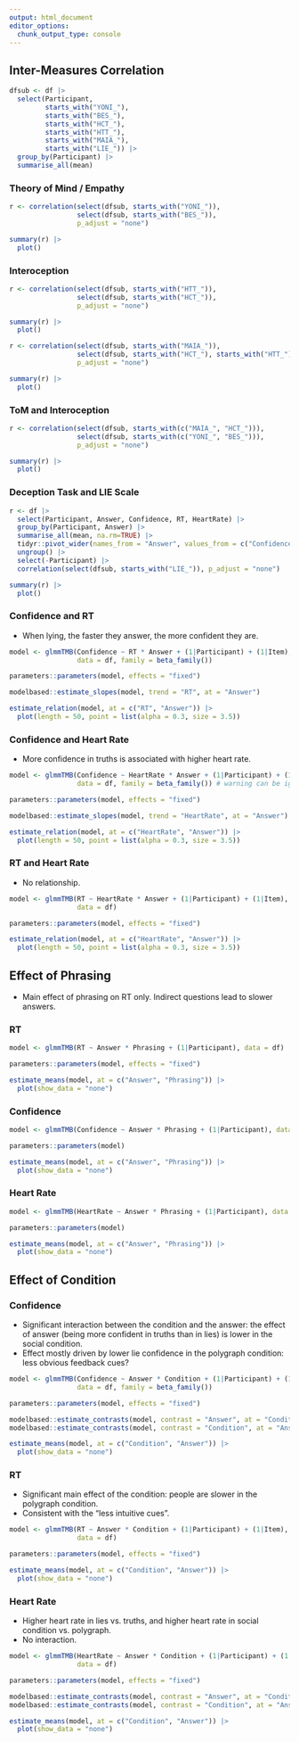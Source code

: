 ```yaml
---
output: html_document
editor_options: 
  chunk_output_type: console
---
```


## Inter-Measures Correlation {.tabset}

```r
dfsub <- df |> 
  select(Participant, 
         starts_with("YONI_"), 
         starts_with("BES_"),
         starts_with("HCT_"),
         starts_with("HTT_"),
         starts_with("MAIA_"),
         starts_with("LIE_")) |> 
  group_by(Participant) |> 
  summarise_all(mean)
```

### Theory of Mind / Empathy

```r
r <- correlation(select(dfsub, starts_with("YONI_")),
                 select(dfsub, starts_with("BES_")), 
                 p_adjust = "none")

summary(r) |> 
  plot() 
```

### Interoception

```r
r <- correlation(select(dfsub, starts_with("HTT_")),
                 select(dfsub, starts_with("HCT_")), 
                 p_adjust = "none")

summary(r) |> 
  plot()
```

```r
r <- correlation(select(dfsub, starts_with("MAIA_")),
                 select(dfsub, starts_with("HCT_"), starts_with("HTT_")), 
                 p_adjust = "none")

summary(r) |> 
  plot()
```

### ToM and Interoception

```r
r <- correlation(select(dfsub, starts_with(c("MAIA_", "HCT_"))),
                 select(dfsub, starts_with(c("YONI_", "BES_"))), 
                 p_adjust = "none")

summary(r) |> 
  plot()
```

### Deception Task and LIE Scale

```r
r <- df |> 
  select(Participant, Answer, Confidence, RT, HeartRate) |> 
  group_by(Participant, Answer) |> 
  summarise_all(mean, na.rm=TRUE) |> 
  tidyr::pivot_wider(names_from = "Answer", values_from = c("Confidence", "RT", "HeartRate")) |> 
  ungroup() |> 
  select(-Participant) |> 
  correlation(select(dfsub, starts_with("LIE_")), p_adjust = "none")

summary(r) |> 
  plot()
```


### Confidence and RT

- When lying, the faster they answer, the more confident they are.

```r
model <- glmmTMB(Confidence ~ RT * Answer + (1|Participant) + (1|Item), 
                 data = df, family = beta_family())

parameters::parameters(model, effects = "fixed")
```

```r
modelbased::estimate_slopes(model, trend = "RT", at = "Answer")
```

```r
estimate_relation(model, at = c("RT", "Answer")) |> 
  plot(length = 50, point = list(alpha = 0.3, size = 3.5)) 
```

### Confidence and Heart Rate

- More confidence in truths is associated with higher heart rate.

```r
model <- glmmTMB(Confidence ~ HeartRate * Answer + (1|Participant) + (1|Item), 
                 data = df, family = beta_family()) # warning can be ignored

parameters::parameters(model, effects = "fixed")
```

```r
modelbased::estimate_slopes(model, trend = "HeartRate", at = "Answer")
```

```r
estimate_relation(model, at = c("HeartRate", "Answer")) |> 
  plot(length = 50, point = list(alpha = 0.3, size = 3.5)) 
```


### RT and Heart Rate

- No relationship.

```r
model <- glmmTMB(RT ~ HeartRate * Answer + (1|Participant) + (1|Item), 
                 data = df)

parameters::parameters(model, effects = "fixed")
```

```r
estimate_relation(model, at = c("HeartRate", "Answer")) |> 
  plot(length = 50, point = list(alpha = 0.3, size = 3.5)) 
```

## Effect of Phrasing {.tabset}

- Main effect of phrasing on RT only. Indirect questions lead to slower answers.


### RT

```r
model <- glmmTMB(RT ~ Answer * Phrasing + (1|Participant), data = df) 

parameters::parameters(model, effects = "fixed")
```

```r
estimate_means(model, at = c("Answer", "Phrasing")) |> 
  plot(show_data = "none") 
```

### Confidence

```r
model <- glmmTMB(Confidence ~ Answer * Phrasing + (1|Participant), data = df) 

parameters::parameters(model)
```

```r
estimate_means(model, at = c("Answer", "Phrasing")) |> 
  plot(show_data = "none") 
```

### Heart Rate

```r
model <- glmmTMB(HeartRate ~ Answer * Phrasing + (1|Participant), data = df) 

parameters::parameters(model)
```

```r
estimate_means(model, at = c("Answer", "Phrasing")) |> 
  plot(show_data = "none") 
```




## Effect of Condition

### Confidence

- Significant interaction between the condition and the answer: the effect of answer (being more confident in truths than in lies) is lower in the social condition.
- Effect mostly driven by lower lie confidence in the polygraph condition: less obvious feedback cues?

```r
model <- glmmTMB(Confidence ~ Answer * Condition + (1|Participant) + (1|Item), 
                 data = df, family = beta_family())

parameters::parameters(model, effects = "fixed")
```

```r
modelbased::estimate_contrasts(model, contrast = "Answer", at = "Condition")
modelbased::estimate_contrasts(model, contrast = "Condition", at = "Answer")
```

```r
estimate_means(model, at = c("Condition", "Answer")) |> 
  plot(show_data = "none") 
```



### RT

- Significant main effect of the condition: people are slower in the polygraph condition.
- Consistent with the "less intuitive cues".

```r
model <- glmmTMB(RT ~ Answer * Condition + (1|Participant) + (1|Item), 
                 data = df)

parameters::parameters(model, effects = "fixed")
```

```r
estimate_means(model, at = c("Condition", "Answer")) |> 
  plot(show_data = "none") 
```


### Heart Rate

- Higher heart rate in lies vs. truths, and higher heart rate in social condition vs. polygraph.
- No interaction.

```r
model <- glmmTMB(HeartRate ~ Answer * Condition + (1|Participant) + (1|Item), 
                 data = df)

parameters::parameters(model, effects = "fixed")
```

```r
modelbased::estimate_contrasts(model, contrast = "Answer", at = "Condition")
modelbased::estimate_contrasts(model, contrast = "Condition", at = "Answer")
```

```r
estimate_means(model, at = c("Condition", "Answer")) |> 
  plot(show_data = "none") 
```

